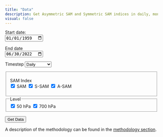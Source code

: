 ```yaml
---
title: "Data"
description: Get Asymmetric SAM and Symmetric SAM indices in daily, monthly or seasonal timesteps
visual: false
---
```



<form>

  <label for="mindate">Start date:</label><br>
  <input type="date" id="mindate" name="mindate" value="1959-01-01"><br> 
  
  <label for="maxdate">End date</label><br>
  <input type="date" id="maxdate" name="maxdate" value="2022-06-30">
  
  <label for="timestep">Timestep</label> 
  <select name="timestep" id="timestep"> 
    <option value="daily">Daily</option>
    <option value="monthly">Monthly</option> 
    <option value="seasonally">Seasonally</option> 
  </select>
  
  <fieldset>
    <legend>SAM Index</legend>
    <input type="checkbox" id="SAM" name="term" value="full" checked> 
    <label for="SAM">SAM</label> 
    <input type="checkbox" id="SSAM" name="term" value="sym" checked> 
    <label for="SSAM">S-SAM</label>
    <input type="checkbox" id="ASAM" name="term" value="asym" checked> 
    <label for="ASAM">A-SAM</label>
  
  </fieldset>
  
  <fieldset>
    <legend>Level</legend>
    <input type="checkbox" id="50" name="level" value="50" checked> 
    <label for="50">50 hPa</label>
    <input type="checkbox" id="700" name="level" value="700" checked> 
    <label for="700">700 hPa</label>
  </fieldset>
  
  <input id = "get-data" type="submit" formaction="https://frozen-journey-02456.herokuapp.com/getsam" value="Get Data">

</form>

A description of the methodology can be found in the [methodology section](methodology.qmd).
